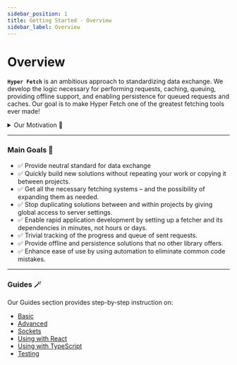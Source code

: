 ```yaml
---
sidebar_position: 1
title: Getting Started - Overview
sidebar_label: Overview
---
```


# Overview

**`Hyper Fetch`** is an ambitious approach to standardizing data exchange. We develop the logic necessary for performing
requests, caching, queuing, providing offline support, and enabling persistence for queued requests and caches. Our goal
is to make Hyper Fetch one of the greatest fetching tools ever made!

<details>
<summary>Our Motivation 🎯</summary>

We got the idea for Hyper Fetch after leading several React projects. There are many great fetch libraries (like
`Axios`, `Fetch`, `SWR`, and `React Query`), but the logic that they provide is detached from each other – i.e. the
hooks are detached from the fetchers.

This gives users a lot of customization options, but it also comes with some issues. You’d need to build your logic
every time you start developing a new application. And there is no **schema** for data exchange and normalization, which
can block future features. We decided to overcome this issue by creating a _straightforward_, _opinionated_, yet
_flexible_ fetching solution. Hyper Fetch lets you change the parts of your system to make it work as you would like,
but it’s also more reusable – no more rewriting fetchers (and the whole program flow) with each new application!

With the Hyper Fetch approach, you have a tool that's packed with all sorts of development, testing, and maintenance
features. It just takes a few minutes to set up, and you're ready to go!

</details>

---

### Main Goals 🔮

- ✅ Provide neutral standard for data exchange
- ✅ Quickly build new solutions without repeating your work or copying it between projects.
- ✅ Get all the necessary fetching systems – and the possibility of expanding them as needed.
- ✅ Stop duplicating solutions between and within projects by giving global access to server settings.
- ✅ Enable rapid application development by setting up a fetcher and its dependencies in minutes, not hours or days.
- ✅ Trivial tracking of the progress and queue of sent requests.
- ✅ Provide offline and persistence solutions that no other library offers.
- ✅ Enhance ease of use by using automation to eliminate common code mistakes.

---

### Guides 🪄

Our Guides section provides step-by-step instruction on:

- [Basic](/guides/01-basic/setup.mdx)
- [Advanced](/guides/02-advanced/cancellation.mdx)
- [Sockets](/guides/03-sockets/setup.mdx)
- [Using with React](/guides/04-react/01-core/fetching.mdx)
- [Using with TypeScript](/guides/05-typescript/global-error.mdx)
- [Testing](/guides/06-testing/isolation.mdx)
